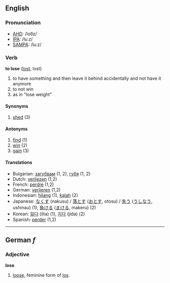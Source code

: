 ==English==

===Pronunciation===

*[[w:AHD|AHD]]: /loo͞z/
*[[w:IPA|IPA]]: /luːz/
*[[w:SAMPA|SAMPA]]: /lu:z/

===Verb===
'''to lose''' ([[lost]], lost)

# to have something and then leave it behind accidentally and not have it anymore
# to not win
# as in "lose weight"

====Synonyms====

# [[shed]] (3)

====Antonyms====

# [[find]] (1)
# [[win]] (2)
# [[gain]] (3)

====Translations====

*Bulgarian: [[загубвам]] (1, 2), [[губя]] (1, 2)
*Dutch: [[verliezen]] (1,2)
*French: [[perdre]] (1,2)
*German: [[verlieren]] (1,2)
*Indonesian: [[hilang]] (1), [[kalah]] (2)
*Japanese: [[なくす]] (nakusu) / [[落とす]] ([[おとす]], otosu) / [[失う]] ([[うしなう]], ushinau) (1), [[負ける]] ([[まける]], makeru) (2)
*Korean: [[잃다]] (ilta) (1), [[지다]] (jida) (2)
*Spanish: [[perder]] (1,2)

----

==German ''f''==

===Adjective===
'''lose'''

# [[loose]], feminine form of [[los]].